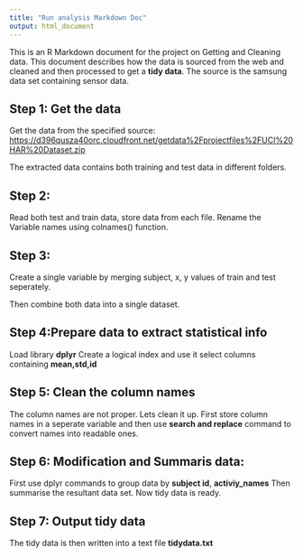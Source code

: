 ```yaml
---
title: "Run analysis Markdown Doc"
output: html_document
---
```


This is an R Markdown document for the project on Getting and Cleaning data.
This document describes how the data is sourced from the web and cleaned and then
processed to get a **tidy data**.
The source is the samsung data set containing sensor data. 

Step 1: Get the data
---
Get the data from the specified source:
<https://d396qusza40orc.cloudfront.net/getdata%2Fprojectfiles%2FUCI%20HAR%20Dataset.zip>

The extracted data contains both training and test data in different folders.

Step 2: 
---
Read both test and train data, store data from each file. Rename the Variable names using colnames() function.

Step 3:
---
Create a single variable by merging subject, x, y values of train and test seperately.

Then combine both data into a single dataset.

Step 4:Prepare data to extract statistical info
---
Load library **dplyr** 
Create a logical index and use it select columns containing **mean,std,id**

Step 5: Clean the column names
---
The column names are not proper. Lets clean it up. 
First store column names in a seperate variable and then use **search and replace** command to convert names into readable ones.

Step 6: Modification and Summaris data:
---
First use dplyr commands to group data by **subject id**, **activiy_names**
Then summarise the resultant data set. Now tidy data is ready.

Step 7: Output tidy data
---
The tidy data is then written into a text file **tidydata.txt**
     
